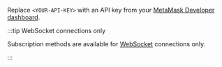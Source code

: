 Replace `<YOUR-API-KEY>` with an API key from your [MetaMask Developer dashboard](https://infura.io/dashboard).

:::tip WebSocket connections only

Subscription methods are available for [WebSocket](../../../concepts/websockets.md) connections only.

:::
